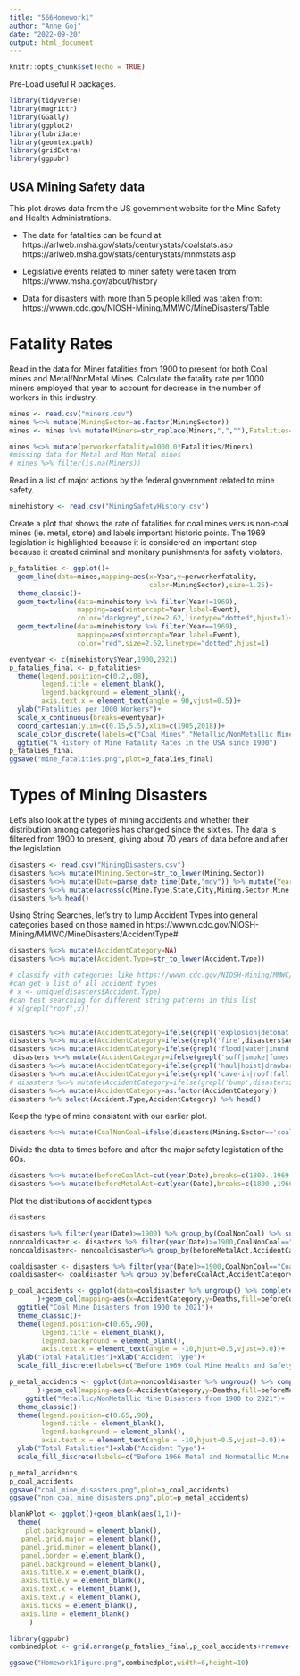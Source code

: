 ---
title: "566Homework1"
author: "Anne Goj"
date: "2022-09-20"
output: html_document
---

```{r setup, include=FALSE}
knitr::opts_chunk$set(echo = TRUE)
```

Pre-Load useful R packages.
```{r,warning=FALSE,message=FALSE,echo=FALSE}
library(tidyverse)
library(magrittr)
library(GGally)
library(ggplot2)
library(lubridate)
library(geomtextpath)
library(gridExtra)
library(ggpubr)
```

## USA Mining Safety data
This plot draws data from the US government website for the Mine Safety and Health Administrations.

* The data for fatalities can be found at:
https://arlweb.msha.gov/stats/centurystats/coalstats.asp
https://arlweb.msha.gov/stats/centurystats/mnmstats.asp

* Legislative events related to miner safety were taken from:
https://www.msha.gov/about/history

* Data for disasters with more than 5 people killed was taken from:
https://wwwn.cdc.gov/NIOSH-Mining/MMWC/MineDisasters/Table


# Fatality Rates
Read in the data for Miner fatalities from 1900 to present for both Coal mines and Metal/NonMetal Mines.
Calculate the fatality rate per 1000 miners employed that year to account for decrease in the number of workers in this industry.

```{r}
mines <- read.csv("miners.csv")
mines %<>% mutate(MiningSector=as.factor(MiningSector))
mines <- mines %>% mutate(Miners=str_replace(Miners,",",""),Fatalities=str_replace(Fatalities,",",""),Miners=str_replace(Miners,",",""),Fatalities=str_replace(Fatalities,",","")) %>% mutate(Miners=as.integer(Miners),Fatalities=as.integer(Fatalities))

mines %<>% mutate(perworkerfatality=1000.0*Fatalities/Miners)
#missing data for Metal and Mon Metal mines
# mines %>% filter(is.na(Miners))
```

Read in a list of major actions by the federal government related to mine safety.
```{r}
minehistory <- read.csv("MiningSafetyHistory.csv")
```

Create a plot that shows the rate of fatalities for coal mines versus non-coal mines (ie. metal, stone) and labels important historic points.  The 1969 legislation is highlighted because it is considered an important step because it created criminal and monitary punishments for safety violators.
```{r}

p_fatalities <- ggplot()+
  geom_line(data=mines,mapping=aes(x=Year,y=perworkerfatality,
                                   color=MiningSector),size=1.25)+
  theme_classic()+
  geom_textvline(data=minehistory %>% filter(Year!=1969),
                 mapping=aes(xintercept=Year,label=Event),
                 color="darkgrey",size=2.62,linetype="dotted",hjust=1)+
  geom_textvline(data=minehistory %>% filter(Year==1969),
                 mapping=aes(xintercept=Year,label=Event),
                 color="red",size=2.62,linetype="dotted",hjust=1)

```

```{r}
eventyear <- c(minehistory$Year,1900,2021)
p_fatalies_final <- p_fatalities+
  theme(legend.position=c(0.2,.08), 
        legend.title = element_blank(),
        legend.background = element_blank(),
        axis.text.x = element_text(angle = 90,vjust=0.5))+
  ylab("Fatalities per 1000 Workers")+
  scale_x_continuous(breaks=eventyear)+
  coord_cartesian(ylim=c(0.15,5.5),xlim=c(1905,2018))+
  scale_color_discrete(labels=c("Coal Mines","Metallic/NonMetallic Mines"))+
  ggtitle("A History of Mine Fatality Rates in the USA since 1900")
p_fatalies_final
ggsave("mine_fatalities.png",plot=p_fatalies_final)
```

# Types of Mining Disasters

Let's also look at the types of mining accidents and whether their distribution among categories has changed since the sixties.  The data is filtered from 1900 to present, giving about 70 years of data before and after the legislation. 

```{r}
disasters <- read.csv("MiningDisasters.csv")
disasters %<>% mutate(Mining.Sector=str_to_lower(Mining.Sector))
disasters %<>% mutate(Date=parse_date_time(Date,"mdy")) %>% mutate(Year=year(Date))
disasters %<>% mutate(across(c(Mine.Type,State,City,Mining.Sector,Mine.Type),as.factor))
disasters %>% head()
```
Using String Searches, let's try to lump Accident Types into general categories based on those named in
https://wwwn.cdc.gov/NIOSH-Mining/MMWC/MineDisasters/AccidentType#

```{r}
disasters %<>% mutate(AccidentCategory=NA)
disasters %<>% mutate(Accident.Type=str_to_lower(Accident.Type)) 

# classify with categories like https://wwwn.cdc.gov/NIOSH-Mining/MMWC/MineDisasters/AccidentType#
#can get a list of all accident types
# x <- unique(disasters$Accident.Type)
#can test searching for different string patterns in this list
# x[grepl("roof",x)]


disasters %<>% mutate(AccidentCategory=ifelse(grepl('explosion|detonat|blast|explosives|exposive',disasters$Accident.Type),"Explosion",AccidentCategory)) 
disasters %<>% mutate(AccidentCategory=ifelse(grepl('fire',disasters$Accident.Type),"Fires",AccidentCategory))
disasters %<>% mutate(AccidentCategory=ifelse(grepl('flood|water|inund|dam fail|snow',disasters$Accident.Type),"Water",AccidentCategory))
 disasters %<>% mutate(AccidentCategory=ifelse(grepl('suff|smoke|fumes|sulfide gas|inrush hot gases',disasters$Accident.Type),"Suffocation",AccidentCategory))
disasters %<>% mutate(AccidentCategory=ifelse(grepl('haul|hoist|drawbar|cage|man-car|crosshead',disasters$Accident.Type),"Machinery/Equipment fall",AccidentCategory))
disasters %<>% mutate(AccidentCategory=ifelse(grepl('cave-in|roof|fall of|fall and slide|slide of bank|snow|collapse load',disasters$Accident.Type),"Ground Fall",AccidentCategory))
# disasters %<>% mutate(AccidentCategory=ifelse(grepl('bump',disasters$Accident.Type),"Bump/Collapse with Bump",AccidentCategory))
disasters %<>% mutate(AccidentCategory=as.factor(AccidentCategory))
disasters %>% select(Accident.Type,AccidentCategory) %>% head()
```


Keep the type of mine consistent with our earlier plot.
```{r}
disasters %<>% mutate(CoalNonCoal=ifelse(disasters$Mining.Sector=='coal',"Coal Mines","Other Mines"))
```

Divide the data to times before and after the major safety legistation of the 60s.
```{r}
disasters %<>% mutate(beforeCoalAct=cut(year(Date),breaks=c(1800.,1969.,2022.)))
disasters %<>% mutate(beforeMetalAct=cut(year(Date),breaks=c(1800.,1966.,2022.)))
```

Plot the distributions of accident types
```{r}
disasters
```


```{r}
disasters %>% filter(year(Date)>=1900) %>% group_by(CoalNonCoal) %>% summarise(z=sum(Killed))
noncoaldisaster <- disasters %>% filter(year(Date)>=1900,CoalNonCoal=="Other Mines") 
noncoaldisaster<- noncoaldisaster%>% group_by(beforeMetalAct,AccidentCategory) %>% summarise(Deaths=sum(Killed)) %>% ungroup() %>% complete(beforeMetalAct,AccidentCategory,fill=list(N=0,Deaths=0))

coaldisaster <- disasters %>% filter(year(Date)>=1900,CoalNonCoal=="Coal Mines")
coaldisaster<- coaldisaster %>% group_by(beforeCoalAct,AccidentCategory) %>% summarise(Deaths=sum(Killed)) %>% ungroup() %>% complete(beforeCoalAct,AccidentCategory,fill=list(N=0,Deaths=0))

```



```{r}
p_coal_accidents <- ggplot(data=coaldisaster %>% ungroup() %>% complete()
       )+geom_col(mapping=aes(x=AccidentCategory,y=Deaths,fill=beforeCoalAct),position="dodge")+
  ggtitle("Coal Mine Disasters from 1900 to 2021")+
  theme_classic()+
  theme(legend.position=c(0.65,.90), 
        legend.title = element_blank(),
        legend.background = element_blank(),
        axis.text.x = element_text(angle = -10,hjust=0.5,vjust=0.0))+
  ylab("Total Fatalities")+xlab("Accident Type")+
  scale_fill_discrete(labels=c("Before 1969 Coal Mine Health and Safety Act","After Act"))

p_metal_accidents <- ggplot(data=noncoaldisaster %>% ungroup() %>% complete()
       )+geom_col(mapping=aes(x=AccidentCategory,y=Deaths,fill=beforeMetalAct),position="dodge")+
    ggtitle("Metallic/NonMetallic Mine Disasters from 1900 to 2021")+
  theme_classic()+
  theme(legend.position=c(0.65,.90), 
        legend.title = element_blank(),
        legend.background = element_blank(),
        axis.text.x = element_text(angle = -10,hjust=0.5,vjust=0.0))+
  ylab("Total Fatalities")+xlab("Accident Type")+
  scale_fill_discrete(labels=c("Before 1966 Metal and Nonmetallic Mine Safety Act","After Act"))

p_metal_accidents
p_coal_accidents
ggsave("coal_mine_disasters.png",plot=p_coal_accidents)
ggsave("non_coal_mine_disasters.png",plot=p_metal_accidents)
```
```{r}
blankPlot <- ggplot()+geom_blank(aes(1,1))+
  theme(
    plot.background = element_blank(), 
   panel.grid.major = element_blank(),
   panel.grid.minor = element_blank(), 
   panel.border = element_blank(),
   panel.background = element_blank(),
   axis.title.x = element_blank(),
   axis.title.y = element_blank(),
   axis.text.x = element_blank(), 
   axis.text.y = element_blank(),
   axis.ticks = element_blank(),
   axis.line = element_blank()
     )

library(ggpubr)
combinedplot <- grid.arrange(p_fatalies_final,p_coal_accidents+rremove("xlab"),p_metal_accidents+rremove("xlab"),nrow=3,heights=c(2,1,1))

ggsave("Homework1Figure.png",combinedplot,width=6,height=10)
```




